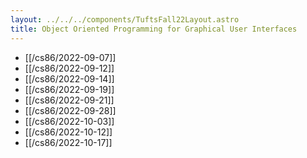 ```yaml
---
layout: ../../../components/TuftsFall22Layout.astro 
title: Object Oriented Programming for Graphical User Interfaces
---
```


- [[/cs86/2022-09-07]]
- [[/cs86/2022-09-12]]
- [[/cs86/2022-09-14]]
- [[/cs86/2022-09-19]]
- [[/cs86/2022-09-21]]
- [[/cs86/2022-09-28]]
- [[/cs86/2022-10-03]]
- [[/cs86/2022-10-12]]
- [[/cs86/2022-10-17]]